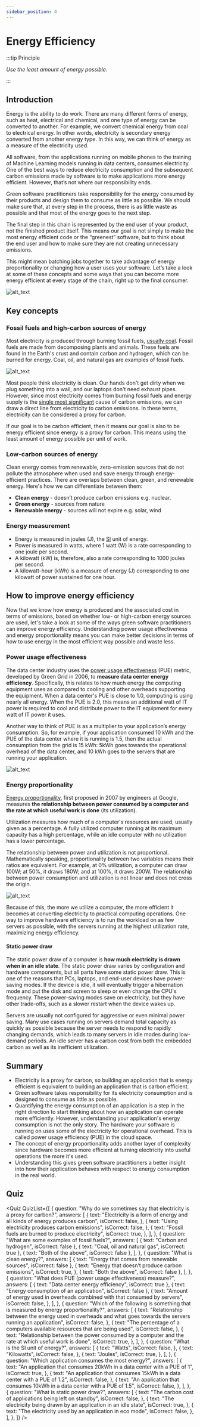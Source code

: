 ```yaml
---
sidebar_position: 4
---
```



# Energy Efficiency

:::tip Principle

_Use the least amount of energy possible._

:::

## Introduction

Energy is the ability to do work. There are many different forms of energy, such as heat, electrical and chemical, and one type of energy can be converted to another. For example, we convert chemical energy from coal to electrical energy. In other words, electricity is secondary energy converted from another energy type. In this way, we can think of energy as a measure of the electricity used.

All software, from the applications running on mobile phones to the training of Machine Learning models running in data centers, consumes electricity. One of the best ways to reduce electricity consumption and the subsequent carbon emissions made by software is to make applications more energy efficient. However, that’s not where our responsibility ends.

Green software practitioners take responsibility for the energy consumed by their products and design them to consume as little as possible. We should make sure that, at every step in the process, there is as little waste as possible and that most of the energy goes to the next step.

The final step in this chain is represented by the end user of your product, not the finished product itself. This means our goal is not simply to make the most energy efficient code or the “greenest” software, but to think about the end user and how to make sure they are not creating unnecessary emissions.

This might mean batching jobs together to take advantage of energy proportionality or changing how a user uses your software. Let’s take a look at some of these concepts and some ways that you can become more energy efficient at every stage of the chain, right up to the final consumer.

![alt_text](../src/images/03_energy_efficiency.png "image_tooltip")

## Key concepts

### Fossil fuels and high-carbon sources of energy

Most electricity is produced through burning fossil fuels, [usually coal](https://ourworldindata.org/grapher/world-electricity-by-source). Fossil fuels are made from decomposing plants and animals. These fuels are found in the Earth's crust and contain carbon and hydrogen, which can be burned for energy. Coal, oil, and natural gas are examples of fossil fuels.

![alt_text](../src/images/04_high-carbon_sources.png "image_tooltip")

Most people think electricity is clean. Our hands don't get dirty when we plug something into a wall, and our laptops don't need exhaust pipes. However, since most electricity comes from burning fossil fuels and energy supply is the [single most significant](https://www.eea.europa.eu/data-and-maps/daviz/change-of-co2-eq-emissions-2#tab-chart_4) cause of carbon emissions, we can draw a direct line from electricity to carbon emissions. In these terms, electricity can be considered a proxy for carbon.

If our goal is to be carbon efficient, then it means our goal is also to be energy efficient since energy is a proxy for carbon. This means using the least amount of energy possible per unit of work.

### Low-carbon sources of energy

Clean energy comes from renewable, zero-emission sources that do not pollute the atmosphere when used and save energy through energy-efficient practices. There are overlaps between clean, green, and renewable energy. Here's how we can differentiate between them:

- **Clean energy** - doesn’t produce carbon emissions e.g. nuclear.
- **Green energy** - sources from nature
- **Renewable energy** - sources will not expire e.g. solar, wind

### Energy measurement

- Energy is measured in joules (J), the [SI](https://en.wikipedia.org/wiki/International_System_of_Units) unit of energy.
- Power is measured in watts, where 1 watt (W) is a rate corresponding to one joule per second.
- A kilowatt (kW) is, therefore, also a rate corresponding to 1000 joules per second.
- A kilowatt-hour (kWh) is a measure of energy (J) corresponding to one kilowatt of power sustained for one hour.

## How to improve energy efficiency

Now that we know how energy is produced and the associated cost in terms of emissions, based on whether low- or high-carbon energy sources are used, let's take a look at some of the ways green software practitioners can improve energy efficiency. Understanding power usage effectiveness and energy proportionality means you can make better decisions in terms of how to use energy in the most efficient way possible and waste less.

### Power usage effectiveness

The data center industry uses the [power usage effectiveness](https://datacenters.lbl.gov/sites/default/files/WP49-PUE%20A%20Comprehensive%20Examination%20of%20the%20Metric_v6.pdf) (PUE) metric, developed by Green Grid in 2006, to **measure data center energy efficiency**. Specifically, this relates to how much energy the computing equipment uses as compared to cooling and other overheads supporting the equipment. When a data center's PUE is close to 1.0, computing is using nearly all energy. When the PUE is 2.0, this means an additional watt of IT power is required to cool and distribute power to the IT equipment for every watt of IT power it uses.

Another way to think of PUE is as a multiplier to your application’s energy consumption. So, for example, if your application consumed 10 kWh and the PUE of the data center where it is running is 1.5, then the actual consumption from the grid is 15 kWh: 5kWh goes towards the operational overhead of the data center, and 10 kWh goes to the servers that are running your application.

![alt_text](../src/images/05_power_usage.png "image_tooltip")

### Energy proportionality

[Energy proportionality](https://research.google/pubs/pub33387/), first proposed in 2007 by engineers at Google, measures **the relationship between power consumed by a computer and the rate at which useful work is done** (its utilization).

Utilization measures how much of a computer's resources are used, usually given as a percentage. A fully utilized computer running at its maximum capacity has a high percentage, while an idle computer with no utilization has a lower percentage.

The relationship between power and utilization is not proportional. Mathematically speaking, proportionality between two variables means their ratios are equivalent. For example, at 0% utilization, a computer can draw 100W; at 50%, it draws 180W; and at 100%, it draws 200W. The relationship between power consumption and utilization is not linear and does not cross the origin.

![alt_text](../src/images/06_energy_proportionality.png "image_tooltip")

Because of this, the more we utilize a computer, the more efficient it becomes at converting electricity to practical computing operations. One way to improve hardware efficiency is to run the workload on as few servers as possible, with the servers running at the highest utilization rate, maximizing energy efficiency.

#### Static power draw

The static power draw of a computer is **how much electricity is drawn when in an idle state**. The static power draw varies by configuration and hardware components, but all parts have some static power draw. This is one of the reasons that PCs, laptops, and end-user devices have power-saving modes. If the device is idle, it will eventually trigger a hibernation mode and put the disk and screen to sleep or even change the CPU's frequency. These power-saving modes save on electricity, but they have other trade-offs, such as a slower restart when the device wakes up.

Servers are usually not configured for aggressive or even minimal power saving. Many use cases running on servers demand total capacity as quickly as possible because the server needs to respond to rapidly changing demands, which leads to many servers in idle modes during low-demand periods. An idle server has a carbon cost from both the embedded carbon as well as its inefficient utilization.

## Summary

- Electricity is a proxy for carbon, so building an application that is energy efficient is equivalent to building an application that is carbon efficient.
- Green software takes responsibility for its electricity consumption and is designed to consume as little as possible.
- Quantifying the energy consumption of an application is a step in the right direction to start thinking about how an application can operate more efficiently. However, understanding your application's energy consumption is not the only story. The hardware your software is running on uses some of the electricity for operational overhead. This is called power usage efficiency (PUE) in the cloud space.
- The concept of energy proportionality adds another layer of complexity since hardware becomes more efficient at turning electricity into useful operations the more it's used.
- Understanding this gives green software practitioners a better insight into how their application behaves with respect to energy consumption in the real world.

## Quiz

<Quiz
  QuizList={[
    {
      question:
        "Why do we sometimes say that electricity is a proxy for carbon?",
      answers: [
        {
          text: "Electricity is a form of energy and all kinds of energy produces carbon",
          isCorrect: false,
        },
        {
          text: "Using electricity produces carbon emissions",
          isCorrect: false,
        },
        {
          text: "Fossil fuels are burned to produce electricity",
          isCorrect: true,
        },
      ],
    },
    {
      question: "What are some examples of fossil fuels?",
      answers: [
        { text: "Carbon and hydrogen", isCorrect: false },
        { text: "Coal, oil and natural gas", isCorrect: true },
        { text: "Both of the above", isCorrect: false },
      ],
    },
    {
      question: "What is clean energy?",
      answers: [
        { text: "Energy that comes from renewable sources", isCorrect: false },
        {
          text: "Energy that doesn’t produce carbon emissions",
          isCorrect: true,
        },
        { text: "Both the above", isCorrect: false },
      ],
    },
    {
      question: "What does PUE (power usage effectiveness) measure?",
      answers: [
        { text: "Data center energy efficiency", isCorrect: true },
        { text: "Energy consumption of an application", isCorrect: false },
        {
          text: "Amount of energy used in overheads combined with that consumed by servers",
          isCorrect: false,
        },
      ],
    },
    {
      question:
        "Which of the following is something that is measured by energy proportionality?",
      answers: [
        {
          text: "Relationship between the energy used in overheads and what goes towards the servers running an application",
          isCorrect: false,
        },
        {
          text: "The percentage of a computers available resources that are being used",
          isCorrect: false,
        },
        {
          text: "Relationship between the power consumed by a computer and the rate at which useful work is done",
          isCorrect: true,
        },
      ],
    },
    {
      question: "What is the SI unit of energy?",
      answers: [
        {
          text: "Watts",
          isCorrect: false,
        },
        {
          text: "Kilowatts",
          isCorrect: false,
        },
        {
          text: "Joules",
          isCorrect: true,
        },
      ],
    },
    {
      question: "Which application consumes the most energy?",
      answers: [
        {
          text: "An application that consumes 20kWh in a data center with a PUE of 1",
          isCorrect: true,
        },
        {
          text: "An application that consumes 15kWh in a data center with a PUE of 1.2",
          isCorrect: false,
        },
        {
          text: "An application that consumes 10kWh in a data center with a PUE of 1.5",
          isCorrect: false,
        },
      ],
    },
    {
      question: "What is static power draw?",
      answers: [
        {
          text: "The carbon cost of applications being left on standby",
          isCorrect: false,
        },
        {
          text: "The electricity being drawn by an application in an idle state",
          isCorrect: true,
        },
        {
          text: "The electricity used by an application in eco mode",
          isCorrect: false,
        },
      ],
    },
  ]}
/>
